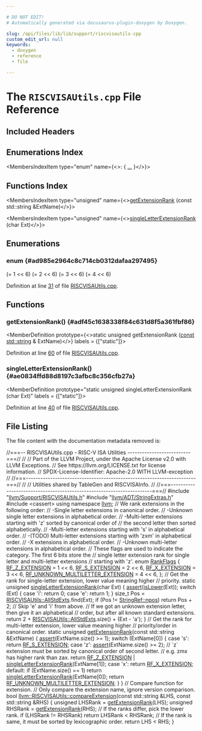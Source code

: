 ```yaml
---

# DO NOT EDIT!
# Automatically generated via docusaurus-plugin-doxygen by Doxygen.

slug: /api/files/lib/lib/support/riscvisautils-cpp
custom_edit_url: null
keywords:
  - doxygen
  - reference
  - file

---
```





# The `RISCVISAUtils.cpp` File Reference

<DoxygenPage pluginConfig={pluginConfig}>



## Included Headers

<IncludesList>
<IncludesListItem
  filePath="llvm/Support/RISCVISAUtils.h"
  permalink="/docs/api/files/include/include/llvm/include/llvm/support/riscvisautils-h"
  isLocal="true" />
<IncludesListItem
  filePath="llvm/ADT/StringExtras.h"
  permalink="/docs/api/files/include/include/llvm/include/llvm/adt/stringextras-h"
  isLocal="true" />
<IncludesListItem
  filePath="cassert"
  permalink=""
  isLocal="false" />
</IncludesList>

## Enumerations Index

<MembersIndex>

<MembersIndexItem
  type="enum"
  name={<>:  &#123; <a href="#ad985e2964c8c714cb0312dafaa297495">...</a> &#125;</>}>
</MembersIndexItem>

</MembersIndex>

## Functions Index

<MembersIndex>

<MembersIndexItem
  type="unsigned"
  name={<><a href="#adf45c1638338f84c631d8f5a361fbf86">getExtensionRank</a> (const std::string &amp;ExtName)</>}>
</MembersIndexItem>

<MembersIndexItem
  type="unsigned"
  name={<><a href="#ae0834ffd88d8197c3afbc8c356cfb27a">singleLetterExtensionRank</a> (char Ext)</>}>
</MembersIndexItem>

</MembersIndex>


<SectionDefinition>

## Enumerations

### enum  {#ad985e2964c8c714cb0312dafaa297495}

<MemberDefinition
  prototype="enum RankFlags ">

<EnumerationList title="Enumeration values">

<Link id="ad985e2964c8c714cb0312dafaa297495a68a40174d0ff37479b909d1ac5281e40" />
<EnumerationListItem name="RF_Z_EXTENSION">
 (= 1 &lt;&lt; 6)
</EnumerationListItem>

<Link id="ad985e2964c8c714cb0312dafaa297495a4ffa824323e90c1aff1a555c1ebe14a3" />
<EnumerationListItem name="RF_S_EXTENSION">
 (= 2 &lt;&lt; 6)
</EnumerationListItem>

<Link id="ad985e2964c8c714cb0312dafaa297495add196453043c53c04fceb7352e921495" />
<EnumerationListItem name="RF_X_EXTENSION">
 (= 3 &lt;&lt; 6)
</EnumerationListItem>

<Link id="ad985e2964c8c714cb0312dafaa297495ad3e762400207d4f229b732e90407c487" />
<EnumerationListItem name="RF_UNKNOWN_MULTILETTER_EXTENSION">
 (= 4 &lt;&lt; 6)
</EnumerationListItem>

</EnumerationList>

Definition at line <a href="#l00031">31</a> of file <a href="/docs/api/files/lib/lib/support/riscvisautils-cpp">RISCVISAUtils.cpp</a>.
</MemberDefinition>

</SectionDefinition>

<SectionDefinition>

## Functions

### getExtensionRank() {#adf45c1638338f84c631d8f5a361fbf86}

<MemberDefinition
  prototype={<>static unsigned getExtensionRank (<a href="/docs/api/files/lib/lib/target/lib/target/aarch64/aarch64promoteconstant-cpp/#a90f8350fecae261c25be85d38b451bff">const</a> <a href="/docs/api/files/include/include/llvm/include/llvm/demangle/itaniumdemangle-h/#ae2b0d0345572d6718e219aa76d1d54edab45cffe084dd3d20d928bee85e7b0f21">std::string</a> &amp; ExtName)</>}
  labels = {["static"]}>

Definition at line <a href="#l00060">60</a> of file <a href="/docs/api/files/lib/lib/support/riscvisautils-cpp">RISCVISAUtils.cpp</a>.
</MemberDefinition>

### singleLetterExtensionRank() {#ae0834ffd88d8197c3afbc8c356cfb27a}

<MemberDefinition
  prototype="static unsigned singleLetterExtensionRank (char Ext)"
  labels = {["static"]}>

Definition at line <a href="#l00040">40</a> of file <a href="/docs/api/files/lib/lib/support/riscvisautils-cpp">RISCVISAUtils.cpp</a>.
</MemberDefinition>

</SectionDefinition>

## File Listing

The file content with the documentation metadata removed is:

<ProgramListing>

<Link id="l00001" /><CodeLine lineNumber="1"><Highlight kind="comment">//===-- RISCVISAUtils.cpp - RISC-V ISA Utilities --------------------------===//</Highlight><Highlight kind="normal"></Highlight></CodeLine>
<Link id="l00002" /><CodeLine lineNumber="2"><Highlight kind="normal"></Highlight><Highlight kind="comment">//</Highlight><Highlight kind="normal"></Highlight></CodeLine>
<Link id="l00003" /><CodeLine lineNumber="3"><Highlight kind="normal"></Highlight><Highlight kind="comment">// Part of the LLVM Project, under the Apache License v2.0 with LLVM Exceptions.</Highlight><Highlight kind="normal"></Highlight></CodeLine>
<Link id="l00004" /><CodeLine lineNumber="4"><Highlight kind="normal"></Highlight><Highlight kind="comment">// See https://llvm.org/LICENSE.txt for license information.</Highlight><Highlight kind="normal"></Highlight></CodeLine>
<Link id="l00005" /><CodeLine lineNumber="5"><Highlight kind="normal"></Highlight><Highlight kind="comment">// SPDX-License-Identifier: Apache-2.0 WITH LLVM-exception</Highlight><Highlight kind="normal"></Highlight></CodeLine>
<Link id="l00006" /><CodeLine lineNumber="6"><Highlight kind="normal"></Highlight><Highlight kind="comment">//</Highlight><Highlight kind="normal"></Highlight></CodeLine>
<Link id="l00007" /><CodeLine lineNumber="7"><Highlight kind="normal"></Highlight><Highlight kind="comment">//===----------------------------------------------------------------------===//</Highlight><Highlight kind="normal"></Highlight></CodeLine>
<Link id="l00008" /><CodeLine lineNumber="8"><Highlight kind="normal"></Highlight><Highlight kind="comment">//</Highlight><Highlight kind="normal"></Highlight></CodeLine>
<Link id="l00009" /><CodeLine lineNumber="9"><Highlight kind="normal"></Highlight><Highlight kind="comment">// Utilities shared by TableGen and RISCVISAInfo.</Highlight><Highlight kind="normal"></Highlight></CodeLine>
<Link id="l00010" /><CodeLine lineNumber="10"><Highlight kind="normal"></Highlight><Highlight kind="comment">//</Highlight><Highlight kind="normal"></Highlight></CodeLine>
<Link id="l00011" /><CodeLine lineNumber="11"><Highlight kind="normal"></Highlight><Highlight kind="comment">//===----------------------------------------------------------------------===//</Highlight><Highlight kind="normal"></Highlight></CodeLine>
<Link id="l00012" /><CodeLine lineNumber="12"><Highlight kind="normal"></Highlight></CodeLine>
<Link id="l00013" /><CodeLine lineNumber="13"><Highlight kind="normal"></Highlight><Highlight kind="preprocessor">#include &quot;<a href="/docs/api/files/include/include/llvm/include/llvm/support/riscvisautils-h">llvm/Support/RISCVISAUtils.h</a>&quot;</Highlight><Highlight kind="normal"></Highlight></CodeLine>
<Link id="l00014" /><CodeLine lineNumber="14"><Highlight kind="normal"></Highlight><Highlight kind="preprocessor">#include &quot;<a href="/docs/api/files/include/include/llvm/include/llvm/adt/stringextras-h">llvm/ADT/StringExtras.h</a>&quot;</Highlight><Highlight kind="normal"></Highlight></CodeLine>
<Link id="l00015" /><CodeLine lineNumber="15"><Highlight kind="normal"></Highlight><Highlight kind="preprocessor">#include &lt;cassert&gt;</Highlight><Highlight kind="normal"></Highlight></CodeLine>
<Link id="l00016" /><CodeLine lineNumber="16"><Highlight kind="normal"></Highlight></CodeLine>
<Link id="l00017" /><CodeLine lineNumber="17"><Highlight kind="normal"></Highlight><Highlight kind="keyword">using namespace </Highlight><Highlight kind="normal"><a href="/docs/api/namespaces/llvm">llvm</a>;</Highlight></CodeLine>
<Link id="l00018" /><CodeLine lineNumber="18"><Highlight kind="normal"></Highlight></CodeLine>
<Link id="l00019" /><CodeLine lineNumber="19"><Highlight kind="normal"></Highlight><Highlight kind="comment">// We rank extensions in the following order:</Highlight><Highlight kind="normal"></Highlight></CodeLine>
<Link id="l00020" /><CodeLine lineNumber="20"><Highlight kind="normal"></Highlight><Highlight kind="comment">// -Single letter extensions in canonical order.</Highlight><Highlight kind="normal"></Highlight></CodeLine>
<Link id="l00021" /><CodeLine lineNumber="21"><Highlight kind="normal"></Highlight><Highlight kind="comment">// -Unknown single letter extensions in alphabetical order.</Highlight><Highlight kind="normal"></Highlight></CodeLine>
<Link id="l00022" /><CodeLine lineNumber="22"><Highlight kind="normal"></Highlight><Highlight kind="comment">// -Multi-letter extensions starting with &#39;z&#39; sorted by canonical order of</Highlight><Highlight kind="normal"></Highlight></CodeLine>
<Link id="l00023" /><CodeLine lineNumber="23"><Highlight kind="normal"></Highlight><Highlight kind="comment">//  the second letter then sorted alphabetically.</Highlight><Highlight kind="normal"></Highlight></CodeLine>
<Link id="l00024" /><CodeLine lineNumber="24"><Highlight kind="normal"></Highlight><Highlight kind="comment">// -Multi-letter extensions starting with &#39;s&#39; in alphabetical order.</Highlight><Highlight kind="normal"></Highlight></CodeLine>
<Link id="l00025" /><CodeLine lineNumber="25"><Highlight kind="normal"></Highlight><Highlight kind="comment">// -(TODO) Multi-letter extensions starting with &#39;zxm&#39; in alphabetical order.</Highlight><Highlight kind="normal"></Highlight></CodeLine>
<Link id="l00026" /><CodeLine lineNumber="26"><Highlight kind="normal"></Highlight><Highlight kind="comment">// -X extensions in alphabetical order.</Highlight><Highlight kind="normal"></Highlight></CodeLine>
<Link id="l00027" /><CodeLine lineNumber="27"><Highlight kind="normal"></Highlight><Highlight kind="comment">// -Unknown multi-letter extensions in alphabetical order.</Highlight><Highlight kind="normal"></Highlight></CodeLine>
<Link id="l00028" /><CodeLine lineNumber="28"><Highlight kind="normal"></Highlight><Highlight kind="comment">// These flags are used to indicate the category. The first 6 bits store the</Highlight><Highlight kind="normal"></Highlight></CodeLine>
<Link id="l00029" /><CodeLine lineNumber="29"><Highlight kind="normal"></Highlight><Highlight kind="comment">// single letter extension rank for single letter and multi-letter extensions</Highlight><Highlight kind="normal"></Highlight></CodeLine>
<Link id="l00030" /><CodeLine lineNumber="30"><Highlight kind="normal"></Highlight><Highlight kind="comment">// starting with &#39;z&#39;.</Highlight><Highlight kind="normal"></Highlight></CodeLine>
<Link id="l00031" /><CodeLine lineNumber="31" lineLink="#ad985e2964c8c714cb0312dafaa297495"><Highlight kind="normal"></Highlight><Highlight kind="keyword">enum</Highlight><Highlight kind="normal"> <a href="#ad985e2964c8c714cb0312dafaa297495">RankFlags</a> &#123;</Highlight></CodeLine>
<Link id="l00032" /><CodeLine lineNumber="32" lineLink="#ad985e2964c8c714cb0312dafaa297495a68a40174d0ff37479b909d1ac5281e40"><Highlight kind="normal">  <a href="#ad985e2964c8c714cb0312dafaa297495a68a40174d0ff37479b909d1ac5281e40">RF&#95;Z&#95;EXTENSION</a> = 1 &lt;&lt; 6,</Highlight></CodeLine>
<Link id="l00033" /><CodeLine lineNumber="33" lineLink="#ad985e2964c8c714cb0312dafaa297495a4ffa824323e90c1aff1a555c1ebe14a3"><Highlight kind="normal">  <a href="#ad985e2964c8c714cb0312dafaa297495a4ffa824323e90c1aff1a555c1ebe14a3">RF&#95;S&#95;EXTENSION</a> = 2 &lt;&lt; 6,</Highlight></CodeLine>
<Link id="l00034" /><CodeLine lineNumber="34" lineLink="#ad985e2964c8c714cb0312dafaa297495add196453043c53c04fceb7352e921495"><Highlight kind="normal">  <a href="#ad985e2964c8c714cb0312dafaa297495add196453043c53c04fceb7352e921495">RF&#95;X&#95;EXTENSION</a> = 3 &lt;&lt; 6,</Highlight></CodeLine>
<Link id="l00035" /><CodeLine lineNumber="35" lineLink="#ad985e2964c8c714cb0312dafaa297495ad3e762400207d4f229b732e90407c487"><Highlight kind="normal">  <a href="#ad985e2964c8c714cb0312dafaa297495ad3e762400207d4f229b732e90407c487">RF&#95;UNKNOWN&#95;MULTILETTER&#95;EXTENSION</a> = 4 &lt;&lt; 6,</Highlight></CodeLine>
<Link id="l00036" /><CodeLine lineNumber="36"><Highlight kind="normal">&#125;;</Highlight></CodeLine>
<Link id="l00037" /><CodeLine lineNumber="37"><Highlight kind="normal"></Highlight></CodeLine>
<Link id="l00038" /><CodeLine lineNumber="38"><Highlight kind="normal"></Highlight><Highlight kind="comment">// Get the rank for single-letter extension, lower value meaning higher</Highlight><Highlight kind="normal"></Highlight></CodeLine>
<Link id="l00039" /><CodeLine lineNumber="39"><Highlight kind="normal"></Highlight><Highlight kind="comment">// priority.</Highlight><Highlight kind="normal"></Highlight></CodeLine>
<Link id="l00040" /><CodeLine lineNumber="40" lineLink="#ae0834ffd88d8197c3afbc8c356cfb27a"><Highlight kind="normal"></Highlight><Highlight kind="keyword">static</Highlight><Highlight kind="normal"> </Highlight><Highlight kind="keywordtype">unsigned</Highlight><Highlight kind="normal"> <a href="#ae0834ffd88d8197c3afbc8c356cfb27a">singleLetterExtensionRank</a>(</Highlight><Highlight kind="keywordtype">char</Highlight><Highlight kind="normal"> Ext) &#123;</Highlight></CodeLine>
<Link id="l00041" /><CodeLine lineNumber="41"><Highlight kind="normal">  <a href="/docs/api/files/lib/lib/target/lib/target/amdgpu/silowercontrolflow-cpp/#a4868c5d81c5ccc98c47aeab6244346a0">assert</a>(<a href="/docs/api/namespaces/llvm/#a29d963f204d5c763f085c427876edfa7">isLower</a>(Ext));</Highlight></CodeLine>
<Link id="l00042" /><CodeLine lineNumber="42"><Highlight kind="normal">  </Highlight><Highlight kind="keywordflow">switch</Highlight><Highlight kind="normal"> (Ext) &#123;</Highlight></CodeLine>
<Link id="l00043" /><CodeLine lineNumber="43"><Highlight kind="normal">  </Highlight><Highlight kind="keywordflow">case</Highlight><Highlight kind="normal"> </Highlight><Highlight kind="charliteral">&#39;i&#39;</Highlight><Highlight kind="normal">:</Highlight></CodeLine>
<Link id="l00044" /><CodeLine lineNumber="44"><Highlight kind="normal">    </Highlight><Highlight kind="keywordflow">return</Highlight><Highlight kind="normal"> 0;</Highlight></CodeLine>
<Link id="l00045" /><CodeLine lineNumber="45"><Highlight kind="normal">  </Highlight><Highlight kind="keywordflow">case</Highlight><Highlight kind="normal"> </Highlight><Highlight kind="charliteral">&#39;e&#39;</Highlight><Highlight kind="normal">:</Highlight></CodeLine>
<Link id="l00046" /><CodeLine lineNumber="46"><Highlight kind="normal">    </Highlight><Highlight kind="keywordflow">return</Highlight><Highlight kind="normal"> 1;</Highlight></CodeLine>
<Link id="l00047" /><CodeLine lineNumber="47"><Highlight kind="normal">  &#125;</Highlight></CodeLine>
<Link id="l00048" /><CodeLine lineNumber="48"><Highlight kind="normal"></Highlight></CodeLine>
<Link id="l00049" /><CodeLine lineNumber="49"><Highlight kind="normal">  </Highlight><Highlight kind="keywordtype">size&#95;t</Highlight><Highlight kind="normal"> Pos = <a href="/docs/api/namespaces/llvm/riscvisautils/#a065d642864b925bfe666f5faf6020165">RISCVISAUtils::AllStdExts</a>.find(Ext);</Highlight></CodeLine>
<Link id="l00050" /><CodeLine lineNumber="50"><Highlight kind="normal">  </Highlight><Highlight kind="keywordflow">if</Highlight><Highlight kind="normal"> (Pos != <a href="/docs/api/classes/anonymous-namespace-path-cpp-/stringref/#ad0f54a163ac500b144590640c6f1eb6b">StringRef::npos</a>)</Highlight></CodeLine>
<Link id="l00051" /><CodeLine lineNumber="51"><Highlight kind="normal">    </Highlight><Highlight kind="keywordflow">return</Highlight><Highlight kind="normal"> Pos + 2; </Highlight><Highlight kind="comment">// Skip &#39;e&#39; and &#39;i&#39; from above.</Highlight><Highlight kind="normal"></Highlight></CodeLine>
<Link id="l00052" /><CodeLine lineNumber="52"><Highlight kind="normal"></Highlight></CodeLine>
<Link id="l00053" /><CodeLine lineNumber="53"><Highlight kind="normal">  </Highlight><Highlight kind="comment">// If we got an unknown extension letter, then give it an alphabetical</Highlight><Highlight kind="normal"></Highlight></CodeLine>
<Link id="l00054" /><CodeLine lineNumber="54"><Highlight kind="normal">  </Highlight><Highlight kind="comment">// order, but after all known standard extensions.</Highlight><Highlight kind="normal"></Highlight></CodeLine>
<Link id="l00055" /><CodeLine lineNumber="55"><Highlight kind="normal">  </Highlight><Highlight kind="keywordflow">return</Highlight><Highlight kind="normal"> 2 + <a href="/docs/api/namespaces/llvm/riscvisautils/#a065d642864b925bfe666f5faf6020165">RISCVISAUtils::AllStdExts</a>.size() + (Ext - </Highlight><Highlight kind="charliteral">&#39;a&#39;</Highlight><Highlight kind="normal">);</Highlight></CodeLine>
<Link id="l00056" /><CodeLine lineNumber="56"><Highlight kind="normal">&#125;</Highlight></CodeLine>
<Link id="l00057" /><CodeLine lineNumber="57"><Highlight kind="normal"></Highlight></CodeLine>
<Link id="l00058" /><CodeLine lineNumber="58"><Highlight kind="normal"></Highlight><Highlight kind="comment">// Get the rank for multi-letter extension, lower value meaning higher</Highlight><Highlight kind="normal"></Highlight></CodeLine>
<Link id="l00059" /><CodeLine lineNumber="59"><Highlight kind="normal"></Highlight><Highlight kind="comment">// priority/order in canonical order.</Highlight><Highlight kind="normal"></Highlight></CodeLine>
<Link id="l00060" /><CodeLine lineNumber="60" lineLink="#adf45c1638338f84c631d8f5a361fbf86"><Highlight kind="normal"></Highlight><Highlight kind="keyword">static</Highlight><Highlight kind="normal"> </Highlight><Highlight kind="keywordtype">unsigned</Highlight><Highlight kind="normal"> <a href="#adf45c1638338f84c631d8f5a361fbf86">getExtensionRank</a>(</Highlight><Highlight kind="keyword">const</Highlight><Highlight kind="normal"> std::string &amp;ExtName) &#123;</Highlight></CodeLine>
<Link id="l00061" /><CodeLine lineNumber="61"><Highlight kind="normal">  <a href="/docs/api/files/lib/lib/target/lib/target/amdgpu/silowercontrolflow-cpp/#a4868c5d81c5ccc98c47aeab6244346a0">assert</a>(ExtName.size() &gt;= 1);</Highlight></CodeLine>
<Link id="l00062" /><CodeLine lineNumber="62"><Highlight kind="normal">  </Highlight><Highlight kind="keywordflow">switch</Highlight><Highlight kind="normal"> (ExtName&#91;0&#93;) &#123;</Highlight></CodeLine>
<Link id="l00063" /><CodeLine lineNumber="63"><Highlight kind="normal">  </Highlight><Highlight kind="keywordflow">case</Highlight><Highlight kind="normal"> </Highlight><Highlight kind="charliteral">&#39;s&#39;</Highlight><Highlight kind="normal">:</Highlight></CodeLine>
<Link id="l00064" /><CodeLine lineNumber="64"><Highlight kind="normal">    </Highlight><Highlight kind="keywordflow">return</Highlight><Highlight kind="normal"> <a href="#ad985e2964c8c714cb0312dafaa297495a4ffa824323e90c1aff1a555c1ebe14a3">RF&#95;S&#95;EXTENSION</a>;</Highlight></CodeLine>
<Link id="l00065" /><CodeLine lineNumber="65"><Highlight kind="normal">  </Highlight><Highlight kind="keywordflow">case</Highlight><Highlight kind="normal"> </Highlight><Highlight kind="charliteral">&#39;z&#39;</Highlight><Highlight kind="normal">:</Highlight></CodeLine>
<Link id="l00066" /><CodeLine lineNumber="66"><Highlight kind="normal">    <a href="/docs/api/files/lib/lib/target/lib/target/amdgpu/silowercontrolflow-cpp/#a4868c5d81c5ccc98c47aeab6244346a0">assert</a>(ExtName.size() &gt;= 2);</Highlight></CodeLine>
<Link id="l00067" /><CodeLine lineNumber="67"><Highlight kind="normal">    </Highlight><Highlight kind="comment">// &#96;z&#96; extension must be sorted by canonical order of second letter.</Highlight><Highlight kind="normal"></Highlight></CodeLine>
<Link id="l00068" /><CodeLine lineNumber="68"><Highlight kind="normal">    </Highlight><Highlight kind="comment">// e.g. zmx has higher rank than zax.</Highlight><Highlight kind="normal"></Highlight></CodeLine>
<Link id="l00069" /><CodeLine lineNumber="69"><Highlight kind="normal">    </Highlight><Highlight kind="keywordflow">return</Highlight><Highlight kind="normal"> <a href="#ad985e2964c8c714cb0312dafaa297495a68a40174d0ff37479b909d1ac5281e40">RF&#95;Z&#95;EXTENSION</a> | <a href="#ae0834ffd88d8197c3afbc8c356cfb27a">singleLetterExtensionRank</a>(ExtName&#91;1&#93;);</Highlight></CodeLine>
<Link id="l00070" /><CodeLine lineNumber="70"><Highlight kind="normal">  </Highlight><Highlight kind="keywordflow">case</Highlight><Highlight kind="normal"> </Highlight><Highlight kind="charliteral">&#39;x&#39;</Highlight><Highlight kind="normal">:</Highlight></CodeLine>
<Link id="l00071" /><CodeLine lineNumber="71"><Highlight kind="normal">    </Highlight><Highlight kind="keywordflow">return</Highlight><Highlight kind="normal"> <a href="#ad985e2964c8c714cb0312dafaa297495add196453043c53c04fceb7352e921495">RF&#95;X&#95;EXTENSION</a>;</Highlight></CodeLine>
<Link id="l00072" /><CodeLine lineNumber="72"><Highlight kind="normal">  </Highlight><Highlight kind="keywordflow">default</Highlight><Highlight kind="normal">:</Highlight></CodeLine>
<Link id="l00073" /><CodeLine lineNumber="73"><Highlight kind="normal">    </Highlight><Highlight kind="keywordflow">if</Highlight><Highlight kind="normal"> (ExtName.size() == 1)</Highlight></CodeLine>
<Link id="l00074" /><CodeLine lineNumber="74"><Highlight kind="normal">      </Highlight><Highlight kind="keywordflow">return</Highlight><Highlight kind="normal"> <a href="#ae0834ffd88d8197c3afbc8c356cfb27a">singleLetterExtensionRank</a>(ExtName&#91;0&#93;);</Highlight></CodeLine>
<Link id="l00075" /><CodeLine lineNumber="75"><Highlight kind="normal">    </Highlight><Highlight kind="keywordflow">return</Highlight><Highlight kind="normal"> <a href="#ad985e2964c8c714cb0312dafaa297495ad3e762400207d4f229b732e90407c487">RF&#95;UNKNOWN&#95;MULTILETTER&#95;EXTENSION</a>;</Highlight></CodeLine>
<Link id="l00076" /><CodeLine lineNumber="76"><Highlight kind="normal">  &#125;</Highlight></CodeLine>
<Link id="l00077" /><CodeLine lineNumber="77"><Highlight kind="normal">&#125;</Highlight></CodeLine>
<Link id="l00078" /><CodeLine lineNumber="78"><Highlight kind="normal"></Highlight></CodeLine>
<Link id="l00079" /><CodeLine lineNumber="79"><Highlight kind="normal"></Highlight><Highlight kind="comment">// Compare function for extension.</Highlight><Highlight kind="normal"></Highlight></CodeLine>
<Link id="l00080" /><CodeLine lineNumber="80"><Highlight kind="normal"></Highlight><Highlight kind="comment">// Only compare the extension name, ignore version comparison.</Highlight><Highlight kind="normal"></Highlight></CodeLine>
<Link id="l00081" /><CodeLine lineNumber="81" lineLink="/docs/api/namespaces/llvm/riscvisautils/#a654410af74995521d4f50201f8d88368"><Highlight kind="normal"></Highlight><Highlight kind="keywordtype">bool</Highlight><Highlight kind="normal"> <a href="/docs/api/namespaces/llvm/riscvisautils/#a654410af74995521d4f50201f8d88368">llvm::RISCVISAUtils::compareExtension</a>(</Highlight><Highlight kind="keyword">const</Highlight><Highlight kind="normal"> std::string &amp;LHS,</Highlight></CodeLine>
<Link id="l00082" /><CodeLine lineNumber="82"><Highlight kind="normal">                                           </Highlight><Highlight kind="keyword">const</Highlight><Highlight kind="normal"> std::string &amp;RHS) &#123;</Highlight></CodeLine>
<Link id="l00083" /><CodeLine lineNumber="83"><Highlight kind="normal">  </Highlight><Highlight kind="keywordtype">unsigned</Highlight><Highlight kind="normal"> LHSRank = <a href="#adf45c1638338f84c631d8f5a361fbf86">getExtensionRank</a>(LHS);</Highlight></CodeLine>
<Link id="l00084" /><CodeLine lineNumber="84"><Highlight kind="normal">  </Highlight><Highlight kind="keywordtype">unsigned</Highlight><Highlight kind="normal"> RHSRank = <a href="#adf45c1638338f84c631d8f5a361fbf86">getExtensionRank</a>(RHS);</Highlight></CodeLine>
<Link id="l00085" /><CodeLine lineNumber="85"><Highlight kind="normal"></Highlight></CodeLine>
<Link id="l00086" /><CodeLine lineNumber="86"><Highlight kind="normal">  </Highlight><Highlight kind="comment">// If the ranks differ, pick the lower rank.</Highlight><Highlight kind="normal"></Highlight></CodeLine>
<Link id="l00087" /><CodeLine lineNumber="87"><Highlight kind="normal">  </Highlight><Highlight kind="keywordflow">if</Highlight><Highlight kind="normal"> (LHSRank != RHSRank)</Highlight></CodeLine>
<Link id="l00088" /><CodeLine lineNumber="88"><Highlight kind="normal">    </Highlight><Highlight kind="keywordflow">return</Highlight><Highlight kind="normal"> LHSRank &lt; RHSRank;</Highlight></CodeLine>
<Link id="l00089" /><CodeLine lineNumber="89"><Highlight kind="normal"></Highlight></CodeLine>
<Link id="l00090" /><CodeLine lineNumber="90"><Highlight kind="normal">  </Highlight><Highlight kind="comment">// If the rank is same, it must be sorted by lexicographic order.</Highlight><Highlight kind="normal"></Highlight></CodeLine>
<Link id="l00091" /><CodeLine lineNumber="91"><Highlight kind="normal">  </Highlight><Highlight kind="keywordflow">return</Highlight><Highlight kind="normal"> LHS &lt; RHS;</Highlight></CodeLine>
<Link id="l00092" /><CodeLine lineNumber="92"><Highlight kind="normal">&#125;</Highlight></CodeLine>

</ProgramListing>


</DoxygenPage>
